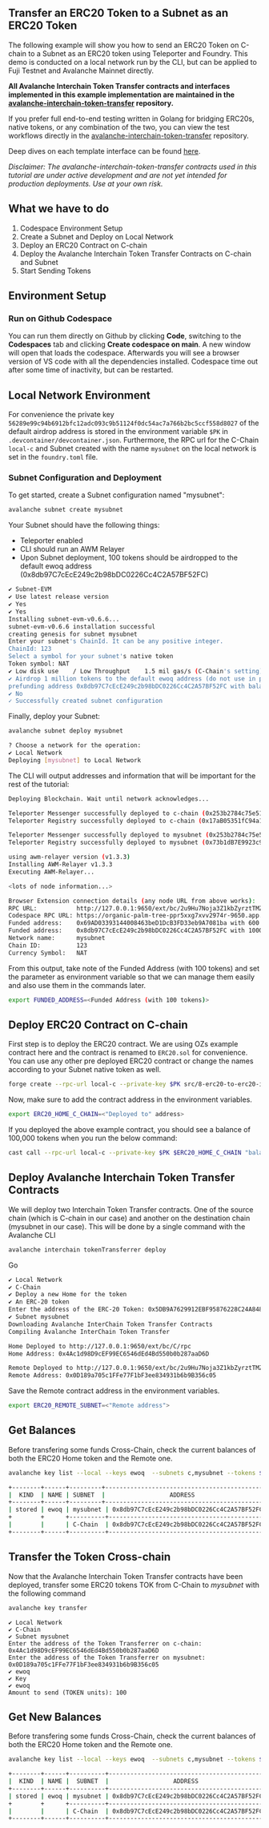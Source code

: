 ## Transfer an ERC20 Token to a Subnet as an ERC20 Token

The following example will show you how to send an ERC20 Token on C-chain to a Subnet as an ERC20 token using Teleporter and Foundry. This demo is conducted on a local network run by the CLI, but can be applied to Fuji Testnet and Avalanche Mainnet directly.

**All Avalanche Interchain Token Transfer contracts and interfaces implemented in this example implementation are maintained in the [avalanche-interchain-token-transfer](https://github.com/ava-labs/avalanche-interchain-token-transfer/tree/main/contracts/src) repository.**

If you prefer full end-to-end testing written in Golang for bridging ERC20s, native tokens, or any combination of the two, you can view the test workflows directly in the [avalanche-interchain-token-transfer](https://github.com/ava-labs/avalanche-interchain-token-transfer/tree/main/tests/flows) repository.

Deep dives on each template interface can be found [here](https://github.com/ava-labs/avalanche-interchain-token-transfer/blob/main/contracts/README.md).

_Disclaimer: The avalanche-interchain-token-transfer contracts used in this tutorial are under active development and are not yet intended for production deployments. Use at your own risk._

## What we have to do

1. Codespace Environment Setup
2. Create a Subnet and Deploy on Local Network
3. Deploy an ERC20 Contract on C-chain
4. Deploy the Avalanche Interchain Token Transfer Contracts on C-chain and Subnet
5. Start Sending Tokens

## Environment Setup

### Run on Github Codespace

You can run them directly on Github by clicking **Code**, switching to the **Codespaces** tab and clicking **Create codespace on main**. A new window will open that loads the codespace. Afterwards you will see a browser version of VS code with all the dependencies installed. Codespace time out after some time of inactivity, but can be restarted.

## Local Network Environment

For convenience the private key `56289e99c94b6912bfc12adc093c9b51124f0dc54ac7a766b2bc5ccf558d8027` of the default airdrop address is stored in the environment variable `$PK` in `.devcontainer/devcontainer.json`. Furthermore, the RPC url for the C-Chain `local-c` and Subnet created with the name `mysubnet` on the local network is set in the `foundry.toml` file.

### Subnet Configuration and Deployment

To get started, create a Subnet configuration named "mysubnet":

```bash
avalanche subnet create mysubnet
```

Your Subnet should have the following things:

- Teleporter enabled
- CLI should run an AWM Relayer
- Upon Subnet deployment, 100 tokens should be airdropped to the default ewoq address (0x8db97C7cEcE249c2b98bDC0226Cc4C2A57BF52FC)

```bash
✔ Subnet-EVM
✔ Use latest release version
✔ Yes
✔ Yes
Installing subnet-evm-v0.6.6...
subnet-evm-v0.6.6 installation successful
creating genesis for subnet mysubnet
Enter your subnet's ChainId. It can be any positive integer.
ChainId: 123
Select a symbol for your subnet's native token
Token symbol: NAT
✔ Low disk use    / Low Throughput    1.5 mil gas/s (C-Chain's setting)
✔ Airdrop 1 million tokens to the default ewoq address (do not use in production)
prefunding address 0x8db97C7cEcE249c2b98bDC0226Cc4C2A57BF52FC with balance 1000000000000000000000000
✔ No
✓ Successfully created subnet configuration
```

Finally, deploy your Subnet:

```bash
avalanche subnet deploy mysubnet
```

```bash
? Choose a network for the operation:
✔ Local Network
Deploying [mysubnet] to Local Network
```

The CLI will output addresses and information that will be important for the rest of the tutorial:

```bash
Deploying Blockchain. Wait until network acknowledges...

Teleporter Messenger successfully deployed to c-chain (0x253b2784c75e510dD0fF1da844684a1aC0aa5fcf)
Teleporter Registry successfully deployed to c-chain (0x17aB05351fC94a1a67Bf3f56DdbB941aE6c63E25)

Teleporter Messenger successfully deployed to mysubnet (0x253b2784c75e510dD0fF1da844684a1aC0aa5fcf)
Teleporter Registry successfully deployed to mysubnet (0x73b1dB7E9923c9d8fd643ff381e74dd9618EA1a5)

using awm-relayer version (v1.3.3)
Installing AWM-Relayer v1.3.3
Executing AWM-Relayer...

<lots of node information...>

Browser Extension connection details (any node URL from above works):
RPC URL:           http://127.0.0.1:9650/ext/bc/2u9Hu7Noja3Z1kbZyrztTMZcDeqb6acwyPyqP4BbVDjoT8ZaYc/rpc
Codespace RPC URL: https://organic-palm-tree-ppr5xxg7xvv2974r-9650.app.github.dev/ext/bc/2u9Hu7Noja3Z1kbZyrztTMZcDeqb6acwyPyqP4BbVDjoT8ZaYc/rpc
Funded address:    0x69AD03393144008463beD1DcB3FD33eb9A7081ba with 600 (10^18)
Funded address:    0x8db97C7cEcE249c2b98bDC0226Cc4C2A57BF52FC with 1000000 (10^18) - private key: 56289e99c94b6912bfc12adc093c9b51124f0dc54ac7a766b2bc5ccf558d8027
Network name:      mysubnet
Chain ID:          123
Currency Symbol:   NAT
```

From this output, take note of the Funded Address (with 100 tokens) and set the parameter as environment variable so that we can manage them easily and also use them in the commands later.

```bash
export FUNDED_ADDRESS=<Funded Address (with 100 tokens)>
```

## Deploy ERC20 Contract on C-chain

First step is to deploy the ERC20 contract. We are using OZs example contract here and the contract is renamed to `ERC20.sol` for convenience. You can use any other pre deployed ERC20 contract or change the names according to your Subnet native token as well.

```bash
forge create --rpc-url local-c --private-key $PK src/8-erc20-to-erc20-interchain-token-transfer/ERC20.sol:TOK
```

Now, make sure to add the contract address in the environment variables.

```bash
export ERC20_HOME_C_CHAIN=<"Deployed to" address>
```

If you deployed the above example contract, you should see a balance of 100,000 tokens when you run the below command:

```bash
cast call --rpc-url local-c --private-key $PK $ERC20_HOME_C_CHAIN "balanceOf(address)(uint)" $FUNDED_ADDRESS
```

## Deploy Avalanche Interchain Token Transfer Contracts

We will deploy two Interchain Token Transfer contracts. One of the source chain (which is C-chain in our case) and another on the destination chain (mysubnet in our case). This will be done by a single command with the Avalanche CLI

```bash
avalanche interchain tokenTransferrer deploy
```
Go

```bash
✔ Local Network
✔ C-Chain
✔ Deploy a new Home for the token
✔ An ERC-20 token
Enter the address of the ERC-20 Token: 0x5DB9A7629912EBF95876228C24A848de0bfB43A9
✔ Subnet mysubnet
Downloading Avalanche InterChain Token Transfer Contracts
Compiling Avalanche InterChain Token Transfer

Home Deployed to http://127.0.0.1:9650/ext/bc/C/rpc
Home Address: 0x4Ac1d98D9cEF99EC6546dEd4Bd550b0b287aaD6D

Remote Deployed to http://127.0.0.1:9650/ext/bc/2u9Hu7Noja3Z1kbZyrztTMZcDeqb6acwyPyqP4BbVDjoT8ZaYc/rpc
Remote Address: 0x0D189a705c1FFe77F1bF3ee834931b6b9B356c05
```

Save the Remote contract address in the environment variables.

```bash
export ERC20_REMOTE_SUBNET=<"Remote address">
```

## Get Balances

Before transfering some funds Cross-Chain, check the current balances of both the ERC20 Home token and the Remote one. 

```bash
avalanche key list --local --keys ewoq  --subnets c,mysubnet --tokens $ERC20_HOME_C_CHAIN,$ERC20_REMOTE_SUBNET
```

```bash
+--------+------+---------+--------------------------------------------+---------------+------------------+---------------+
|  KIND  | NAME | SUBNET  |                  ADDRESS                   |     TOKEN     |     BALANCE      |    NETWORK    |
+--------+------+---------+--------------------------------------------+---------------+------------------+---------------+
| stored | ewoq | mysubnet | 0x8db97C7cEcE249c2b98bDC0226Cc4C2A57BF52FC | TOK (0x0D18.)|               0  | Local Network |
+        +      +----------+--------------------------------------------+---------------+-----------------+---------------+
|        |      | C-Chain  | 0x8db97C7cEcE249c2b98bDC0226Cc4C2A57BF52FC | TOK (0x5DB9.)| 100000.000000000 | Local Network |
+--------+------+----------+--------------------------------------------+---------------+-----------------+---------------+
```

## Transfer the Token Cross-chain

Now that the Avalanche Interchain Token Transfer contracts have been deployed, transfer some ERC20 tokens TOK from C-Chain to _mysubnet_ with the following command

```bash
avalanche key transfer
```

```
✔ Local Network
✔ C-Chain
✔ Subnet mysubnet
Enter the address of the Token Transferrer on c-chain: 0x4Ac1d98D9cEF99EC6546dEd4Bd550b0b287aaD6D
Enter the address of the Token Transferrer on mysubnet: 0x0D189a705c1FFe77F1bF3ee834931b6b9B356c05
✔ ewoq
✔ Key
✔ ewoq
Amount to send (TOKEN units): 100
```

## Get New Balances

Before transfering some funds Cross-Chain, check the current balances of both the ERC20 Home token and the Remote one. 

```bash
avalanche key list --local --keys ewoq  --subnets c,mysubnet --tokens $ERC20_HOME_C_CHAIN,$ERC20_REMOTE_SUBNET
```

```bash
+--------+------+----------+--------------------------------------------+---------------+-----------------+---------------+
|  KIND  | NAME |  SUBNET  |                  ADDRESS                   |     TOKEN     |     BALANCE     |    NETWORK    |
+--------+------+----------+--------------------------------------------+---------------+-----------------+---------------+
| stored | ewoq | mysubnet | 0x8db97C7cEcE249c2b98bDC0226Cc4C2A57BF52FC | TOK (0x0D18.) |   100.000000000 | Local Network |
+        +      +----------+--------------------------------------------+---------------+-----------------+---------------+
|        |      | C-Chain  | 0x8db97C7cEcE249c2b98bDC0226Cc4C2A57BF52FC | TOK (0x5DB9.) | 99900.000000000 | Local Network |
+--------+------+----------+--------------------------------------------+---------------+-----------------+---------------+
```
